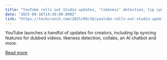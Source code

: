 ```yaml
---
title: "YouTube rolls out Studio updates, ‘likeness’ detection, lip synced dubs, creator collabs and more"
date: "2025-09-16T14:30:00.000Z"
link: "https://techcrunch.com/2025/09/16/youtube-rolls-out-studio-updates-likeness-detection-lip-synced-dubs-creator-collabs-and-more/"
---
```


YouTube launches a handful of updates for creators, including lip syncing features for dubbed videos, likeness detection, collabs, an AI chatbot and more. 

[Read more](https://techcrunch.com/2025/09/16/youtube-rolls-out-studio-updates-likeness-detection-lip-synced-dubs-creator-collabs-and-more/)
